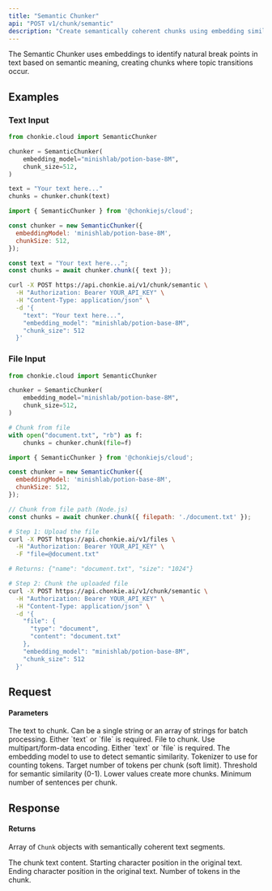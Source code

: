 ```yaml
---
title: "Semantic Chunker"
api: "POST v1/chunk/semantic"
description: "Create semantically coherent chunks using embedding similarity"
---
```


The Semantic Chunker uses embeddings to identify natural break points in text based on semantic meaning, creating chunks where topic transitions occur.

## Examples

### Text Input

<CodeGroup>

```python Python
from chonkie.cloud import SemanticChunker

chunker = SemanticChunker(
    embedding_model="minishlab/potion-base-8M",
    chunk_size=512,
)

text = "Your text here..."
chunks = chunker.chunk(text)
```

```javascript JavaScript
import { SemanticChunker } from '@chonkiejs/cloud';

const chunker = new SemanticChunker({
  embeddingModel: 'minishlab/potion-base-8M',
  chunkSize: 512,
});

const text = "Your text here...";
const chunks = await chunker.chunk({ text });
```

```bash cURL
curl -X POST https://api.chonkie.ai/v1/chunk/semantic \
  -H "Authorization: Bearer YOUR_API_KEY" \
  -H "Content-Type: application/json" \
  -d '{
    "text": "Your text here...",
    "embedding_model": "minishlab/potion-base-8M",
    "chunk_size": 512
  }'
```

</CodeGroup>

### File Input

<CodeGroup>

```python Python
from chonkie.cloud import SemanticChunker

chunker = SemanticChunker(
    embedding_model="minishlab/potion-base-8M",
    chunk_size=512,
)

# Chunk from file
with open("document.txt", "rb") as f:
    chunks = chunker.chunk(file=f)
```

```javascript JavaScript
import { SemanticChunker } from '@chonkiejs/cloud';

const chunker = new SemanticChunker({
  embeddingModel: 'minishlab/potion-base-8M',
  chunkSize: 512,
});

// Chunk from file path (Node.js)
const chunks = await chunker.chunk({ filepath: './document.txt' });
```

```bash cURL
# Step 1: Upload the file
curl -X POST https://api.chonkie.ai/v1/files \
  -H "Authorization: Bearer YOUR_API_KEY" \
  -F "file=@document.txt"

# Returns: {"name": "document.txt", "size": "1024"}

# Step 2: Chunk the uploaded file
curl -X POST https://api.chonkie.ai/v1/chunk/semantic \
  -H "Authorization: Bearer YOUR_API_KEY" \
  -H "Content-Type: application/json" \
  -d '{
    "file": {
      "type": "document",
      "content": "document.txt"
    },
    "embedding_model": "minishlab/potion-base-8M",
    "chunk_size": 512
  }'
```

</CodeGroup>

## Request

#### Parameters

<ParamField path="text" type="string | string[]">
  The text to chunk. Can be a single string or an array of strings for batch processing. Either `text` or `file` is required.
</ParamField>

<ParamField path="file" type="file">
  File to chunk. Use multipart/form-data encoding. Either `text` or `file` is required.
</ParamField>

<ParamField path="embedding_model" type="string" default="minishlab/potion-base-8M">
  The embedding model to use to detect semantic similarity.
</ParamField>

<ParamField path="tokenizer" type="string" default="gpt2">
  Tokenizer to use for counting tokens.
</ParamField>

<ParamField path="chunk_size" type="integer" default="512">
  Target number of tokens per chunk (soft limit).
</ParamField>

<ParamField path="threshold" type="float" default="0.8">
  Threshold for semantic similarity (0-1). Lower values create more chunks.
</ParamField>

<ParamField path="min_sentences_per_chunk" type="integer" default="1">
  Minimum number of sentences per chunk.
</ParamField>

## Response

#### Returns

Array of `Chunk` objects with semantically coherent text segments.

<ResponseField name="text" type="string">
  The chunk text content.
</ResponseField>

<ResponseField name="start_index" type="integer">
  Starting character position in the original text.
</ResponseField>

<ResponseField name="end_index" type="integer">
  Ending character position in the original text.
</ResponseField>

<ResponseField name="token_count" type="integer">
  Number of tokens in the chunk.
</ResponseField>


